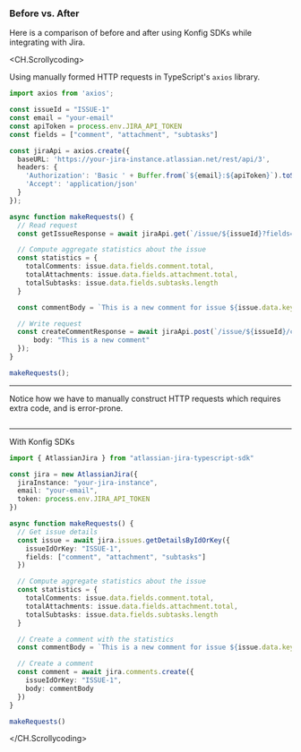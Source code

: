 ### Before vs. After

Here is a comparison of before and after using Konfig SDKs while integrating
with Jira.

<CH.Scrollycoding>

Using manually formed HTTP requests in TypeScript's `axios` library.

```typescript
import axios from 'axios';

const issueId = "ISSUE-1"
const email = "your-email"
const apiToken = process.env.JIRA_API_TOKEN
const fields = ["comment", "attachment", "subtasks"]

const jiraApi = axios.create({
  baseURL: 'https://your-jira-instance.atlassian.net/rest/api/3',
  headers: {
    'Authorization': 'Basic ' + Buffer.from(`${email}:${apiToken}`).toString('base64'),
    'Accept': 'application/json'
  }
});

async function makeRequests() {
  // Read request
  const getIssueResponse = await jiraApi.get(`/issue/${issueId}?fields=${fields.join(",")}`);

  // Compute aggregate statistics about the issue
  const statistics = {
    totalComments: issue.data.fields.comment.total,
    totalAttachments: issue.data.fields.attachment.total,
    totalSubtasks: issue.data.fields.subtasks.length
  }

  const commentBody = `This is a new comment for issue ${issue.data.key}. The issue has ${statistics.totalComments} comments, ${statistics.totalAttachments} attachments, and ${statistics.totalSubtasks} subtasks.`

  // Write request
  const createCommentResponse = await jiraApi.post(`/issue/${issueId}/comments`, {
      body: "This is a new comment"
  });
}

makeRequests();
```

---

Notice how we have to manually construct HTTP requests which requires extra
code, and is error-prone.

```typescript
```

---

With Konfig SDKs

```typescript
import { AtlassianJira } from "atlassian-jira-typescript-sdk"

const jira = new AtlassianJira({
  jiraInstance: "your-jira-instance",
  email: "your-email",
  token: process.env.JIRA_API_TOKEN
})

async function makeRequests() {
  // Get issue details
  const issue = await jira.issues.getDetailsByIdOrKey({
    issueIdOrKey: "ISSUE-1",
    fields: ["comment", "attachment", "subtasks"]
  })

  // Compute aggregate statistics about the issue
  const statistics = {
    totalComments: issue.data.fields.comment.total,
    totalAttachments: issue.data.fields.attachment.total,
    totalSubtasks: issue.data.fields.subtasks.length
  }

  // Create a comment with the statistics
  const commentBody = `This is a new comment for issue ${issue.data.key}. The issue has ${statistics.totalComments} comments, ${statistics.totalAttachments} attachments, and ${statistics.totalSubtasks} subtasks.`

  // Create a comment
  const comment = await jira.comments.create({
    issueIdOrKey: "ISSUE-1",
    body: commentBody
  })
}

makeRequests()
```

</CH.Scrollycoding>
